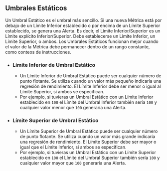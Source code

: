 ## Umbrales Estáticos

Un Umbral Estático es el umbral más sencillo.
Si una nueva Métrica está por debajo de un Límite Inferior establecido o por encima de un Límite Superior establecido, se genera una Alerta.
Es decir, el Límite Inferior/Superior es un Límite explícito Inferior/Superior.
Debe establecerse un Límite Inferior, un Límite Superior, o ambos.
Los Umbrales Estáticos funcionan mejor cuando el valor de la Métrica debe permanecer dentro de un rango constante,
como conteos de instrucciones.

- ### Límite Inferior de Umbral Estático
  - Un Límite Inferior de Umbral Estático puede ser cualquier número de punto flotante.
Se utiliza cuando un valor más pequeño indicaría una regresión de rendimiento.
El Límite Inferior debe ser menor o igual al Límite Superior, si ambos se especifican.
  - Por ejemplo, si tuvieras un Umbral Estático con un Límite Inferior establecido en `100`
el Límite del Umbral Inferior también sería `100` y
cualquier valor menor que `100` generaría una Alerta.
- ### Límite Superior de Umbral Estático
  - Un Límite Superior de Umbral Estático puede ser cualquier número de punto flotante.
Se utiliza cuando un valor más grande indicaría una regresión de rendimiento.
El Límite Superior debe ser mayor o igual que el Límite Inferior, si ambos se especifican.
  - Por ejemplo, si tuvieras un Umbral Estático con un Límite Superior establecido en `100`
el Límite del Umbral Superior también sería `100` y
cualquier valor mayor que `100` generaría una Alerta.
